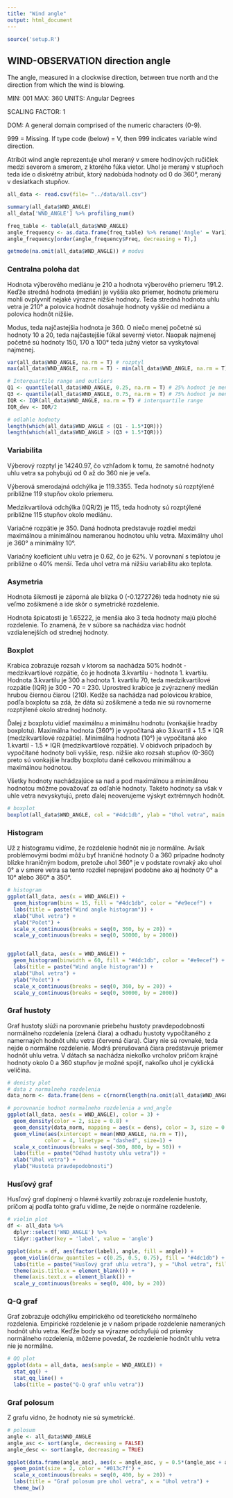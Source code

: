 ```yaml
---
title: "Wind angle"
output: html_document
---
```


```r
source('setup.R')
```

## WIND-OBSERVATION direction angle

The angle, measured in a clockwise direction, between true north and the direction from which the wind is blowing.

MIN: 001 MAX: 360 UNITS: Angular Degrees

SCALING FACTOR: 1

DOM: A general domain comprised of the numeric characters (0-9).

999 = Missing. If type code (below) = V, then 999 indicates variable wind direction.

Atribút wind angle reprezentuje uhol meraný v smere hodinových ručičiek medzi severom a smerom, z ktorého fúka vietor. Uhol je meraný v stupňoch teda ide o diskrétny atribút, ktorý nadobúda hodnoty od 0 do 360°, meraný v desiatkach stupňov.


```r
all_data <- read.csv(file= "../data/all.csv")
```


```r
summary(all_data$WND_ANGLE)
all_data['WND_ANGLE'] %>% profiling_num()

freq_table <- table(all_data$WND_ANGLE)
angle_frequency <- as.data.frame(freq_table) %>% rename('Angle' = Var1)
angle_frequency[order(angle_frequency$Freq, decreasing = T),]

getmode(na.omit(all_data$WND_ANGLE)) # modus
```

### Centralna poloha dat

Hodnota výberového mediánu je 210 a hodnota výberového priemeru 191.2. Keďže stredná hodnota (medián) je vyššia ako priemer, hodnotu priemeru mohli ovplyvniť nejaké výrazne nižšie hodnoty. Teda stredná hodnota uhlu vetra je 210° a polovica hodnôt dosahuje hodnoty vyššie od mediánu a polovica hodnôt nižšie. 

Modus, teda najčastejšia hodnota je 360. O niečo menej početné sú hodnoty 10 a 20, teda najčastejšie fúkal severný vietor. Naopak najmenej početné sú hodnoty 150, 170 a 100° teda južný vietor sa vyskytoval najmenej.
 
```r
var(all_data$WND_ANGLE, na.rm = T) # rozptyl
max(all_data$WND_ANGLE, na.rm = T) - min(all_data$WND_ANGLE, na.rm = T) # variacne rozpatie

# Interquartile range and outliers
Q1 <- quantile(all_data$WND_ANGLE, 0.25, na.rm = T) # 25% hodnot je mensich a 75% vacsich
Q3 <- quantile(all_data$WND_ANGLE, 0.75, na.rm = T) # 75% hodnot je mensich a 25% vacsich
IQR <- IQR(all_data$WND_ANGLE, na.rm = T) # interquartile range
IQR_dev <- IQR/2

# odlahle hodnoty
length(which(all_data$WND_ANGLE < (Q1 - 1.5*IQR)))
length(which(all_data$WND_ANGLE > (Q3 + 1.5*IQR)))

```

### Variabilita

Výberový rozptyl je 14240.97, čo vzhľadom k tomu, že samotné hodnoty uhlu vetra sa pohybujú od 0 až do 360 nie je veľa.

Výberová smerodajná odchýlka je 119.3355. Teda hodnoty sú rozptýlené približne 119 stupňov okolo priemeru.

Medzikvartilová odchýlka (IQR/2) je 115, teda hodnoty sú rozptýlené približne 115 stupňov okolo mediánu.

Variačné rozpätie je 350. Daná hodnota predstavuje rozdiel medzi maximálnou a minimálnou nameranou hodnotou uhlu vetra. Maximálny uhol je 360° a minimálny 10°. 

Variačný koeficient uhlu vetra je 0.62, čo je 62%. V porovnaní s teplotou je približne o 40% menší. Teda uhol vetra má nižšiu variabilitu ako teplota. 


### Asymetria

Hodnota šikmosti je záporná ale blízka 0 (-0.1272726) teda hodnoty nie sú veľmo zošikmené a ide skôr o symetrické rozdelenie. 

Hodnota špicatosti je 1.65222, je menšia ako 3 teda hodnoty majú ploché rozdelenie. To znamená, že v súbore sa nachádza viac hodnôt vzdialenejších od strednej hodnoty.


### Boxplot

Krabica zobrazuje rozsah v ktorom sa nachádza 50% hodnôt - medzikvartilové rozpätie, čo je hodnota 3.kvartilu - hodnota 1. kvartilu. Hodnota 3.kvartilu je 300 a hodnota 1. kvartilu 70, teda medzikvartilové rozpätie (IQR) je 300 - 70 = 230. Uprostred krabice je zvýraznený medián hrubou čiernou čiarou (210). Kedže sa nachádza nad polovicou krabice, podľa boxplotu sa zdá, že dáta sú zošikmené a teda nie sú rovnomerne rozptýlené okolo strednej hodnoty.

Ďalej z boxplotu vidieť maximálnu a minimálnu hodnotu (vonkajšie hradby boxplotu).
Maximálna hodnota (360°) je vypočítaná ako 3.kvartil + 1.5 * IQR (medzikvartilové rozpätie).
Minimálna hodnota (10°) je vypočítaná ako 1.kvartil - 1.5 * IQR (medzikvartilové rozpätie).
V obidvoch prípadoch by vypočítané hodnoty boli vyššie, resp. nižšie ako rozsah stupňov (0-360) preto sú vonkajšie hradby boxplotu dané celkovou minimálnou a maximálnou hodnotou.

Všetky hodnoty nachádzajúce sa nad a pod maximálnou a minimálnou hodnotou môžme považovať za odľahlé hodnoty. Takéto hodnoty sa však v uhle vetra nevyskytujú, preto ďalej neoverujeme výskyt extrémnych hodnôt.

```r

# boxplot
boxplot(all_data$WND_ANGLE, col = "#4dc1db", ylab = "Uhol vetra", main = "Wind angle boxplot")

```


### Histogram

Už z histogramu vidíme, že rozdelenie hodnôt nie je normálne. Avšak problémovými bodmi môžu byť hraničné hodnoty 0 a 360 prípadne hodnoty blízke hraničným bodom, pretože uhol 360° je v podstate rovnaký ako uhol 0° a v smere vetra sa tento rozdiel neprejaví podobne ako aj hodnoty 0° a 10° alebo 360° a 350°.

```r

# histogram
ggplot(all_data, aes(x = WND_ANGLE)) + 
  geom_histogram(bins = 15, fill = "#4dc1db", color = "#e9ecef") +
  labs(title = paste("Wind angle histogram")) +
  xlab("Uhol vetra") +
  ylab("Počet") +
  scale_x_continuous(breaks = seq(0, 360, by = 20)) +
  scale_y_continuous(breaks = seq(0, 50000, by = 2000))


ggplot(all_data, aes(x = WND_ANGLE)) + 
  geom_histogram(binwidth = 60, fill = "#4dc1db", color = "#e9ecef") +
  labs(title = paste("Wind angle histogram")) +
  xlab("Uhol vetra") +
  ylab("Počet") +
  scale_x_continuous(breaks = seq(0, 360, by = 20)) +
  scale_y_continuous(breaks = seq(0, 50000, by = 2000))

```


### Graf hustoty

Graf hustoty slúži na porovnanie priebehu hustoty pravdepodobnosti normálneho rozdelenia (zelená čiara) a odhadu hustoty vypočítaného z namernaých hodnôt uhlu vetra (červená čiara). Čiary nie sú rovnaké, teda nejde o normálne rozdelenie. Modrá prerušovaná čiara predstavuje priemer hodnôt uhlu vetra. V dátach sa nachádza niekoľko vrcholov pričom krajné hodnoty okolo 0 a 360 stupňov je možné spojiť, nakoľko uhol je cyklická  veličina.

```r

# denisty plot 
# data z normalneho rozdelenia
data_norm <- data.frame(dens = c(rnorm(length(na.omit(all_data$WND_ANGLE)), mean(all_data$WND_ANGLE, na.rm = T), sd(all_data$WND_ANGLE, na.rm = T))))

# porovnanie hodnot normalneho rozdelenia a wnd_angle
ggplot(all_data, aes(x = WND_ANGLE), color = 3) + 
  geom_density(color = 2, size = 0.8) +
  geom_density(data_norm, mapping = aes(x = dens), color = 3, size = 0.8) +
  geom_vline(aes(xintercept = mean(WND_ANGLE, na.rm = T)),
            color = 4, linetype = "dashed", size=1) +
  scale_x_continuous(breaks = seq(-300, 800, by = 50)) +
  labs(title = paste("Odhad hustoty uhlu vetra")) +
  xlab("Uhol vetra") +
  ylab("Hustota pravdepodobnosti")

```


### Husľový graf

Husľový graf doplnený o hlavné kvartily zobrazuje rozdelenie hustoty, pričom aj podľa tohto grafu vidíme, že nejde o normálne rozdelenie. 

```r

# violin plot
df <- all_data %>%
  dplyr::select('WND_ANGLE') %>%
  tidyr::gather(key = 'label', value = 'angle')

ggplot(data = df, aes(factor(label), angle, fill = angle)) +
  geom_violin(draw_quantiles = c(0.25, 0.5, 0.75), fill = "#4dc1db") +
  labs(title = paste("Husľový graf uhlu vetra"), y = "Uhol vetra", fill = "angle") +
  theme(axis.title.x = element_blank()) +
  theme(axis.text.x = element_blank()) +
  scale_y_continuous(breaks = seq(0, 400, by = 20)) 

```


### Q-Q graf

Graf zobrazuje odchýlku empirického od teoretického normálneho rozdelenia. Empirické rozdelenie je v našom prípade rozdelenie nameraných hodnôt uhlu vetra. Keďže body sa výrazne odchyľujú od priamky normálneho rozdelenia, môžeme povedať, že rozdelenie hodnôt uhlu vetra nie je normálne.

```r

# QQ plot
ggplot(data = all_data, aes(sample = WND_ANGLE)) +
  stat_qq() + 
  stat_qq_line() +
  labs(title = paste("Q-Q graf uhlu vetra"))

```


### Graf polosum

Z grafu vidno, že hodnoty nie sú symetrické.

```r

# polosum
angle <- all_data$WND_ANGLE
angle_asc <- sort(angle, decreasing = FALSE)
angle_desc <- sort(angle, decreasing = TRUE)

ggplot(data.frame(angle_asc), aes(x = angle_asc, y = 0.5*(angle_asc + angle_desc))) + 
  geom_point(size = 2, color = "#013c7f") +
  scale_x_continuous(breaks = seq(0, 400, by = 20)) +
  labs(title = "Graf polosum pre uhol vetra", x = "Uhol vetra") +
  theme_bw()

```

